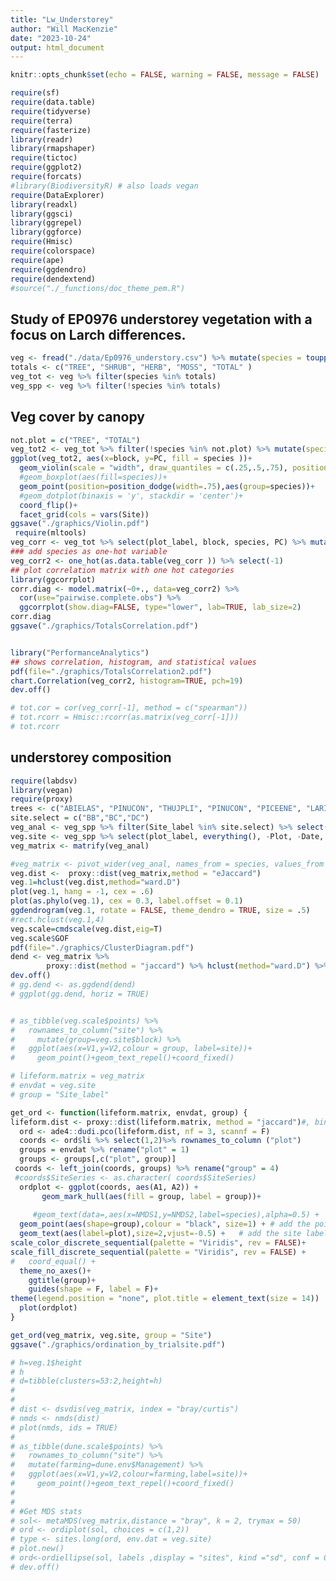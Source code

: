 ```yaml
---
title: "Lw_Understorey"
author: "Will MacKenzie"
date: "2023-10-24"
output: html_document
---
```


```r
knitr::opts_chunk$set(echo = FALSE, warning = FALSE, message = FALSE)

require(sf)
require(data.table)
require(tidyverse)
require(terra)
require(fasterize)
library(readr)
library(rmapshaper)
require(tictoc)
require(ggplot2)
require(forcats)
#library(BiodiversityR) # also loads vegan
require(DataExplorer)
library(readxl)
library(ggsci)
library(ggrepel)
library(ggforce)
require(Hmisc)
require(colorspace)
require(ape)
require(ggdendro)
require(dendextend)
#source("./_functions/doc_theme_pem.R")

```
## Study of EP0976 understorey vegetation with a focus on Larch differences.

```r
veg <- fread("./data/Ep0976_understory.csv") %>% mutate(species = toupper(Species)) 
totals <- c("TREE", "SHRUB", "HERB", "MOSS", "TOTAL" )
veg_tot <- veg %>% filter(species %in% totals)
veg_spp <- veg %>% filter(!species %in% totals)
```
## Veg cover by canopy
```r
not.plot = c("TREE", "TOTAL")
veg_tot2 <- veg_tot %>% filter(!species %in% not.plot) %>% mutate(species = recode(species, "MOSS" = "0Moss", "HERB" = "1Herb", "SHRUB" = "3Shrub"))
ggplot(veg_tot2, aes(x=block, y=PC, fill = species ))+
  geom_violin(scale = "width", draw_quantiles = c(.25,.5,.75), position = position_dodge(width = 0.9))+
  #geom_boxplot(aes(fill=species))+
  geom_point(position=position_dodge(width=.75),aes(group=species))+
  #geom_dotplot(binaxis = 'y', stackdir = 'center')+
  coord_flip()+
  facet_grid(cols = vars(Site))
ggsave("./graphics/Violin.pdf")
 require(mltools) 
veg_corr <- veg_tot %>% select(plot_label, block, species, PC) %>% mutate(block = as.factor(block)) %>% pivot_wider(id_cols = c(plot_label, block), names_from = species, values_from = PC) %>% select (-TOTAL) %>% mutate_all(~replace_na(.,0)) 
### add species as one-hot variable
veg_corr2 <- one_hot(as.data.table(veg_corr )) %>% select(-1)
## plot correlation matrix with one hot categories
library(ggcorrplot)
corr.diag <- model.matrix(~0+., data=veg_corr2) %>% 
  cor(use="pairwise.complete.obs") %>% 
  ggcorrplot(show.diag=FALSE, type="lower", lab=TRUE, lab_size=2)
corr.diag
ggsave("./graphics/TotalsCorrelation.pdf")


library("PerformanceAnalytics")
## shows correlation, histogram, and statistical values
pdf(file="./graphics/TotalsCorrelation2.pdf")
chart.Correlation(veg_corr2, histogram=TRUE, pch=19)
dev.off()

# tot.cor = cor(veg_corr[-1], method = c("spearman"))
# tot.rcorr = Hmisc::rcorr(as.matrix(veg_corr[-1]))
# tot.rcorr

```



## understorey composition

```r
require(labdsv)
library(vegan)
require(proxy)
trees <- c("ABIELAS", "PINUCON", "THUJPLI", "PINUCON", "PICEENE", "LARIOCC", "PSEUMEN", "BETUPAP", "TSUGHET")
site.select = c("BB","BC","DC")
veg_anal <- veg_spp %>% filter(Site_label %in% site.select) %>% select(plot_label, species, PC) %>% mutate(PC = as.numeric(PC)) %>% filter(!species %in% trees) %>%  drop_na()
veg.site <- veg_spp %>% select(plot_label, everything(), -Plot, -Date, -Layer, -Species, -PC, -species) %>% distinct() %>% as_tibble() %>% arrange(plot_label)
veg_matrix <- matrify(veg_anal)

#veg_matrix <- pivot_wider(veg_anal, names_from = species, values_from = PC) %>% replace_na(0)
veg.dist <-  proxy::dist(veg_matrix,method = "eJaccard")
veg.1=hclust(veg.dist,method="ward.D")
plot(veg.1, hang = -1, cex = .6)
plot(as.phylo(veg.1), cex = 0.3, label.offset = 0.1)
ggdendrogram(veg.1, rotate = FALSE, theme_dendro = TRUE, size = .5)
#rect.hclust(veg.1,4)
veg.scale=cmdscale(veg.dist,eig=T)
veg.scale$GOF
pdf(file="./graphics/ClusterDiagram.pdf")
dend <- veg_matrix %>%  
        proxy::dist(method = "jaccard") %>% hclust(method="ward.D") %>% as.dendrogram %>% set("labels_col", c("orange", "blue", "red"), k=3) %>% set("labels_cex", .5) %>% plot
dev.off()
# gg.dend <- as.ggdend(dend)
# ggplot(gg.dend, horiz = TRUE)


# as_tibble(veg.scale$points) %>%
#   rownames_to_column("site") %>% 
#     mutate(group=veg.site$block) %>%
#   ggplot(aes(x=V1,y=V2,colour = group, label=site))+
#     geom_point()+geom_text_repel()+coord_fixed()
```


```r
# lifeform.matrix = veg_matrix
# envdat = veg.site 
# group = "Site_label"

get_ord <- function(lifeform.matrix, envdat, group) {
lifeform.dist <- proxy::dist(lifeform.matrix, method = "jaccard")#, binary = F
  ord <- ade4::dudi.pco(lifeform.dist, nf = 3, scannf = F)
  coords <- ord$li %>% select(1,2)%>% rownames_to_column ("plot")  
  groups = envdat %>% rename("plot" = 1)
  groups <- groups[,c("plot", group)]
 coords <- left_join(coords, groups) %>% rename("group" = 4)
 #coords$SiteSeries <- as.character( coords$SiteSeries)
  ordplot <- ggplot(coords, aes(A1, A2)) +
       geom_mark_hull(aes(fill = group, label = group))+ 
 
     #geom_text(data=,aes(x=NMDS1,y=NMDS2,label=species),alpha=0.5) +  # add the species labels
  geom_point(aes(shape=group),colour = "black", size=1) + # add the point markers,,colour=SiteSeries
  geom_text(aes(label=plot),size=2,vjust=-0.5) +   # add the site labels
scale_color_discrete_sequential(palette = "Viridis", rev = FALSE)+
scale_fill_discrete_sequential(palette = "Viridis", rev = FALSE) +
#   coord_equal() +
  theme_no_axes()+
    ggtitle(group)+
    guides(shape = F, label = F)+
theme(legend.position = "none", plot.title = element_text(size = 14))
  plot(ordplot)
}

get_ord(veg_matrix, veg.site, group = "Site")
ggsave("./graphics/ordination_by_trialsite.pdf")
```


```r
# h=veg.1$height
# h
# d=tibble(clusters=53:2,height=h)
# 
# 
# dist <- dsvdis(veg_matrix, index = "bray/curtis")
# nmds <- nmds(dist)
# plot(nmds, ids = TRUE)
# 
# as_tibble(dune.scale$points) %>% 
#   rownames_to_column("site") %>% 
#   mutate(farming=dune.env$Management) %>% 
#   ggplot(aes(x=V1,y=V2,colour=farming,label=site))+
#     geom_point()+geom_text_repel()+coord_fixed()
# 
# 
# #Get MDS stats
# sol<- metaMDS(veg_matrix,distance = "bray", k = 2, trymax = 50)
# ord <- ordiplot(sol, choices = c(1,2))
# type <- sites.long(ord, env.dat = veg.site)
# plot.new()
# ord<-ordiellipse(sol, labels ,display = "sites", kind ="sd", conf = 0.95, label = T)
# dev.off()
```


